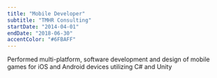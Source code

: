 ```yaml
---
title: "Mobile Developer"
subtitle: "TMHR Consulting"
startDate: "2014-04-01"
endDate: "2018-06-30"
accentColor: "#6FBAFF"
---
```


Performed multi-platform, software development and design of mobile games for iOS and Android devices utilizing C# and Unity